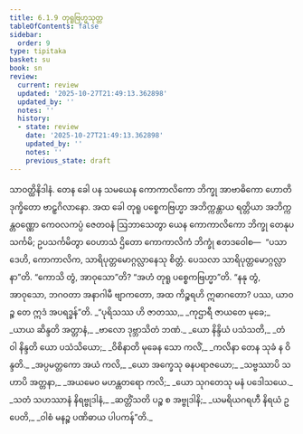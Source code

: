 ```yaml
---
title: 6.1.9 တုရူဗြဟ္မသုတ္တ
tableOfContents: false
sidebar:
  order: 9
type: tipitaka
basket: su
book: sn
review:
  current: review
  updated: '2025-10-27T21:49:13.362898'
  updated_by: ''
  notes: ''
  history:
  - state: review
    date: '2025-10-27T21:49:13.362898'
    updated_by: ''
    notes: ''
    previous_state: draft
---
```



<ReviewStatus review={frontmatter.review} showDetails={true} />

<HypothesisAnnotation frontmatter={frontmatter} />

<DynamicBreadcrumb />

<Division number="180" book="sn" e="ch" v="18" p="305">

<Paragraph number="1074" book="sn">
သာဝတ္ထိနိဒါနံ. တေန ခေါ ပန သမယေန ကောကာလိကော ဘိက္ခု အာဗာဓိကော ဟောတိ ဒုက္ခိတော ဗာဠှဂိလာနော. အထ ခေါ တုရူ ပစ္စေကဗြဟ္မာ အဘိက္ကန္တာယ ရတ္တိယာ အဘိက္ကန္တဝဏ္ဏော ကေဝလကပ္ပံ ဇေတဝနံ ဩဘာသေတွာ ယေန ကောကာလိကော ဘိက္ခု တေနုပသင်္ကမိ; ဥပသင်္ကမိတွာ ဝေဟာသံ ဌိတော ကောကာလိကံ ဘိက္ခုံ ဧတဒဝေါစ—  “ပသာဒေဟိ, ကောကာလိက, သာရိပုတ္တမောဂ္ဂလ္လာနေသု စိတ္တံ. ပေသလာ သာရိပုတ္တမောဂ္ဂလ္လာနာ”တိ. “ကောသိ တွံ, အာဝုသော”တိ? “အဟံ တုရူ ပစ္စေကဗြဟ္မာ”တိ. “နနု တွံ, အာဝုသော, ဘဂဝတာ အနာဂါမီ ဗျာကတော, အထ ကိဉ္စရဟိ ဣဓာဂတော? ပဿ, ယာဝဉ္စ တေ ဣဒံ အပရဒ္ဓန်”တိ.
</Paragraph>

<Paragraph number="1075" type="verses" book="sn">
_“ပုရိသဿ ဟိ ဇာတဿ,_  
_ကုဌာရီ ဇာယတေ မုခေ;_  
_ယာယ ဆိန္ဒတိ အတ္တာနံ,_  
_ဗာလော ဒုဗ္ဘာသိတံ ဘဏံ._  

</Paragraph>

<Paragraph number="1076" type="verses" book="sn">
_ယော နိန္ဒိယံ ပသံသတိ,_  
_တံ ဝါ နိန္ဒတိ ယော ပသံသိယော;_  
_ဝိစိနာတိ မုခေန သော ကလိံ,_  
_ကလိနာ တေန သုခံ န ဝိန္ဒတိ._  

</Paragraph>

<Paragraph number="1077" type="verses" book="sn">
_အပ္ပမတ္တကော အယံ ကလိ,_  
_ယော အက္ခေသု ဓနပရာဇယော;_  
_သဗ္ဗဿာပိ သဟာပိ အတ္တနာ,_  
_အယမေဝ မဟန္တတရော ကလိ;_  
_ယော သုဂတေသု မနံ ပဒေါသယေ._  

</Paragraph>

<Paragraph number="1078" type="verses" book="sn">
_သတံ သဟဿာနံ နိရဗ္ဗုဒါနံ,_  
_ဆတ္တိံသတိ ပဉ္စ စ အဗ္ဗုဒါနိ;_  
_ယမရိယဂရဟီ နိရယံ ဥပေတိ,_  
_ဝါစံ မနဉ္စ ပဏိဓာယ ပါပကန်”တိ._
</Paragraph>
</Division>